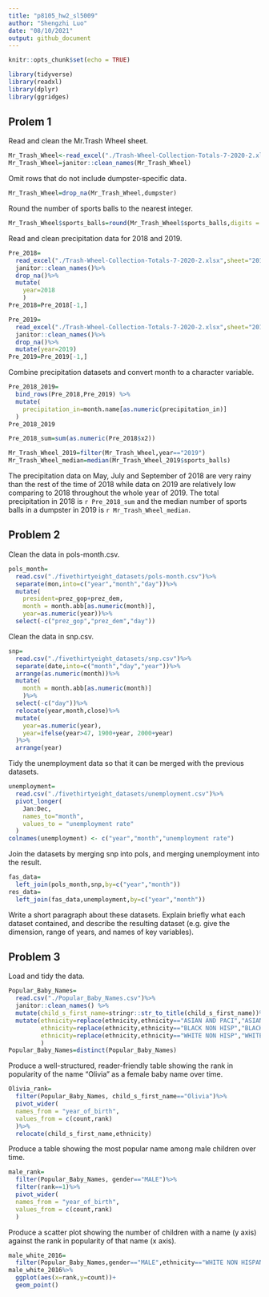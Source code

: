 ```yaml
---
title: "p8105_hw2_sl5009"
author: "Shengzhi Luo"
date: "08/10/2021"
output: github_document
---
```


```r
knitr::opts_chunk$set(echo = TRUE)
```

```r
library(tidyverse)
library(readxl)
library(dplyr)
library(ggridges)
```

## Prolem 1
Read and clean the Mr.Trash Wheel sheet.
```r
Mr_Trash_Wheel<-read_excel("./Trash-Wheel-Collection-Totals-7-2020-2.xlsx")
Mr_Trash_Wheel=janitor::clean_names(Mr_Trash_Wheel)
```

Omit rows that do not include dumpster-specific data.
```r
Mr_Trash_Wheel=drop_na(Mr_Trash_Wheel,dumpster)
```

Round the number of sports balls to the nearest integer.
```r
Mr_Trash_Wheel$sports_balls=round(Mr_Trash_Wheel$sports_balls,digits = 0)
```

Read and clean precipitation data for 2018 and 2019.
```r
Pre_2018=
  read_excel("./Trash-Wheel-Collection-Totals-7-2020-2.xlsx",sheet="2018 Precipitation")%>%
  janitor::clean_names()%>%
  drop_na()%>%
  mutate(
    year=2018
    )
Pre_2018=Pre_2018[-1,]
```


```r
Pre_2019=
  read_excel("./Trash-Wheel-Collection-Totals-7-2020-2.xlsx",sheet="2019 Precipitation")%>%
  janitor::clean_names()%>%
  drop_na()%>%
  mutate(year=2019)
Pre_2019=Pre_2019[-1,]
```

Combine precipitation datasets and convert month to a character variable. 
```r
Pre_2018_2019=
  bind_rows(Pre_2018,Pre_2019) %>%
  mutate(
    precipitation_in=month.name[as.numeric(precipitation_in)]
  )
Pre_2018_2019
```

```r
Pre_2018_sum=sum(as.numeric(Pre_2018$x2))
```

```r
Mr_Trash_Wheel_2019=filter(Mr_Trash_Wheel,year=="2019")
Mr_Trash_Wheel_median=median(Mr_Trash_Wheel_2019$sports_balls)
```

The precipitation data on May, July and September of 2018 are very rainy than the rest of the time of 2018 while data on 2019 are relatively low comparing to 2018 throughout the whole year of 2019. The total precipitation in 2018 is `r Pre_2018_sum` and the median number of sports balls in a dumpster in 2019 is `r Mr_Trash_Wheel_median`.

## Problem 2

Clean the data in pols-month.csv.
```r
pols_month=
  read.csv("./fivethirtyeight_datasets/pols-month.csv")%>%
  separate(mon,into=c("year","month","day"))%>%
  mutate(
    president=prez_gop+prez_dem,
    month = month.abb[as.numeric(month)],
    year=as.numeric(year))%>%
  select(-c("prez_gop","prez_dem","day"))
```


Clean the data in snp.csv.
```r
snp=
  read.csv("./fivethirtyeight_datasets/snp.csv")%>%
  separate(date,into=c("month","day","year"))%>%
  arrange(as.numeric(month))%>%
  mutate(
    month = month.abb[as.numeric(month)]
    )%>%
  select(-c("day"))%>%
  relocate(year,month,close)%>%
  mutate(
    year=as.numeric(year),
    year=ifelse(year>47, 1900+year, 2000+year)
  )%>%
  arrange(year)
```

Tidy the unemployment data so that it can be merged with the previous datasets.
```r
unemployment=
  read.csv("./fivethirtyeight_datasets/unemployment.csv")%>%
  pivot_longer(
    Jan:Dec,
    names_to="month",
    values_to = "unemployment rate"
  )
colnames(unemployment) <- c("year","month","unemployment rate")
```

Join the datasets by merging snp into pols, and merging unemployment into the result.
```r
fas_data=
  left_join(pols_month,snp,by=c("year","month"))
res_data=
  left_join(fas_data,unemployment,by=c("year","month"))
```

Write a short paragraph about these datasets. Explain briefly what each dataset contained, and describe the resulting dataset (e.g. give the dimension, range of years, and names of key variables).

## Problem 3
Load and tidy the data.
```r
Popular_Baby_Names=
  read.csv("./Popular_Baby_Names.csv")%>%
  janitor::clean_names() %>%
  mutate(child_s_first_name=stringr::str_to_title(child_s_first_name))%>%
  mutate(ethnicity=replace(ethnicity,ethnicity=="ASIAN AND PACI","ASIAN AND PACIFIC ISLANDER"),
         ethnicity=replace(ethnicity,ethnicity=="BLACK NON HISP","BLACK NON HISPANIC"),
         ethnicity=replace(ethnicity,ethnicity=="WHITE NON HISP","WHITE NON HISPANIC")
         )
Popular_Baby_Names=distinct(Popular_Baby_Names)
```

Produce a well-structured, reader-friendly table showing the rank in popularity of the name “Olivia” as a female baby name over time.
```r
Olivia_rank=
  filter(Popular_Baby_Names, child_s_first_name=="Olivia")%>%
  pivot_wider(
  names_from = "year_of_birth", 
  values_from = c(count,rank)
  )%>%
  relocate(child_s_first_name,ethnicity)
```

Produce a table showing the most popular name among male children over time.
```r
male_rank=
  filter(Popular_Baby_Names, gender=="MALE")%>%
  filter(rank==1)%>%
  pivot_wider(
  names_from = "year_of_birth", 
  values_from = c(count,rank)
  )
```

Produce a scatter plot showing the number of children with a name (y axis) against the rank in popularity of that name (x axis).
```r
male_white_2016=
  filter(Popular_Baby_Names,gender=="MALE",ethnicity=="WHITE NON HISPANIC",year_of_birth=="2016")
male_white_2016%>%
  ggplot(aes(x=rank,y=count))+
  geom_point()
```




